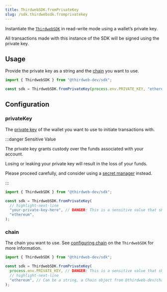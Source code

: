 ---
title: ThirdwebSDK.fromPrivateKey
slug: /sdk.thirdwebsdk.fromprivatekey
---

Instantiate the [`ThirdwebSDK`](/sdk.thirdwebsdk) in read-write mode using a wallet&rsquo;s private key.

All transactions made with this instance of the SDK will be signed using the private key.

## Usage

Provide the private key as a string and the [chain](#chain) you want to use.

```typescript
import { ThirdwebSDK } from "@thirdweb-dev/sdk";

const sdk = ThirdwebSDK.fromPrivateKey(process.env.PRIVATE_KEY, "ethereum");
```

## Configuration

### privateKey

The [private key](https://ethereum.org/en/developers/docs/accounts/#externally-owned-accounts-and-key-pairs)
of the wallet you want to use to initiate transactions with.

:::danger Sensitive Value

The private key grants custody over the funds associated with your account.

Losing or leaking your private key will result in the loss of your funds.

Please proceed carefully, and consider using a [secret manager](/typescript/sdk.thirdwebsdk.fromwallet) instead.

:::

```typescript
import { ThirdwebSDK } from "@thirdweb-dev/sdk";

const sdk = ThirdwebSDK.fromPrivateKey(
  // highlight-next-line
  "your-private-key-here", // DANGER: This is a sensitive value that should be stored securely.
  "ethereum",
);
```

### chain

The chain you want to use. See [configuring chain](/typescript/sdk.thirdwebsdk#chain-required)
on the `ThirdwebSDK` for more information.

```typescript
import { ThirdwebSDK } from "@thirdweb-dev/sdk";

const sdk = ThirdwebSDK.fromPrivateKey(
  process.env.PRIVATE_KEY, // DANGER: This is a sensitive value that should be stored securely.
  // highlight-next-line
  "ethereum", // Can be a string, a Chain object from @thirdweb-dev/chains, or a custom chain.
);
```
